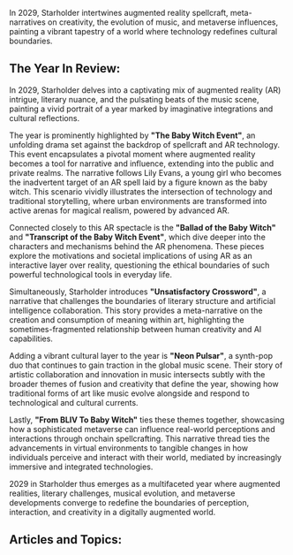In 2029, Starholder intertwines augmented reality spellcraft, meta-narratives on creativity, the evolution of music, and metaverse influences, painting a vibrant tapestry of a world where technology redefines cultural boundaries.


## The Year In Review:
In 2029, Starholder delves into a captivating mix of augmented reality (AR) intrigue, literary nuance, and the pulsating beats of the music scene, painting a vivid portrait of a year marked by imaginative integrations and cultural reflections.

The year is prominently highlighted by **"The Baby Witch Event"**, an unfolding drama set against the backdrop of spellcraft and AR technology. This event encapsulates a pivotal moment where augmented reality becomes a tool for narrative and influence, extending into the public and private realms. The narrative follows Lily Evans, a young girl who becomes the inadvertent target of an AR spell laid by a figure known as the baby witch. This scenario vividly illustrates the intersection of technology and traditional storytelling, where urban environments are transformed into active arenas for magical realism, powered by advanced AR.

Connected closely to this AR spectacle is the **"Ballad of the Baby Witch"** and **"Transcript of the Baby Witch Event"**, which dive deeper into the characters and mechanisms behind the AR phenomena. These pieces explore the motivations and societal implications of using AR as an interactive layer over reality, questioning the ethical boundaries of such powerful technological tools in everyday life.

Simultaneously, Starholder introduces **"Unsatisfactory Crossword"**, a narrative that challenges the boundaries of literary structure and artificial intelligence collaboration. This story provides a meta-narrative on the creation and consumption of meaning within art, highlighting the sometimes-fragmented relationship between human creativity and AI capabilities.

Adding a vibrant cultural layer to the year is **"Neon Pulsar"**, a synth-pop duo that continues to gain traction in the global music scene. Their story of artistic collaboration and innovation in music intersects subtly with the broader themes of fusion and creativity that define the year, showing how traditional forms of art like music evolve alongside and respond to technological and cultural currents.

Lastly, **"From BLIV To Baby Witch"** ties these themes together, showcasing how a sophisticated metaverse can influence real-world perceptions and interactions through onchain spellcrafting. This narrative thread ties the advancements in virtual environments to tangible changes in how individuals perceive and interact with their world, mediated by increasingly immersive and integrated technologies.

2029 in Starholder thus emerges as a multifaceted year where augmented realities, literary challenges, musical evolution, and metaverse developments converge to redefine the boundaries of perception, interaction, and creativity in a digitally augmented world.

## Articles and Topics:

